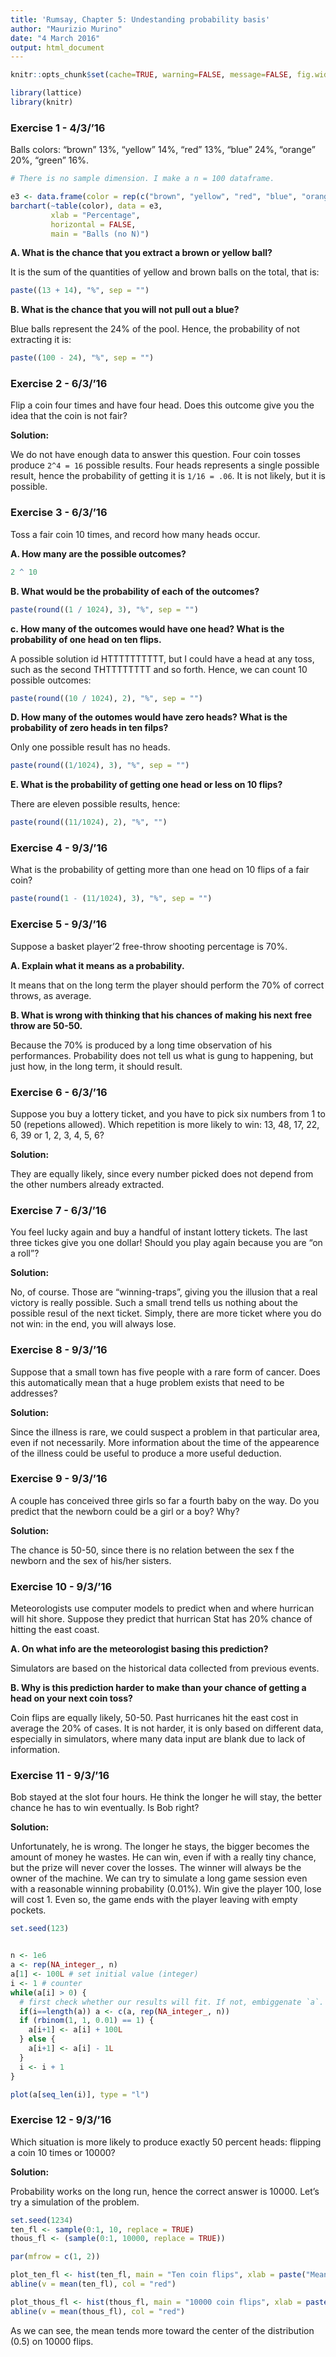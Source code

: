 ```yaml
---
title: 'Rumsay, Chapter 5: Undestanding probability basis'
author: "Maurizio Murino"
date: "4 March 2016"
output: html_document
---
```

```r
knitr::opts_chunk$set(cache=TRUE, warning=FALSE, message=FALSE, fig.width=12)
```
```r
library(lattice)
library(knitr)
```

### Exercise 1 - 4/3/'16

Balls colors: "brown" 13%, "yellow" 14%, "red" 13%, "blue" 24%, "orange" 20%, "green" 16%.

```r
# There is no sample dimension. I make a n = 100 dataframe.

e3 <- data.frame(color = rep(c("brown", "yellow", "red", "blue", "orange", "green"), c(13, 14, 13, 24, 20, 16)))
barchart(~table(color), data = e3,
         xlab = "Percentage",
         horizontal = FALSE,
         main = "Balls (no N)")
```

__A. What is the chance that you extract a brown or yellow ball?__

It is the sum of the quantities of yellow and brown balls on the total, that is:

```r
paste((13 + 14), "%", sep = "")
```

__B. What is the chance that you will not pull out a blue?__

Blue balls represent the 24% of the pool. Hence, the probability of not extracting it is:

```r
paste((100 - 24), "%", sep = "")
```

### Exercise 2 - 6/3/'16

Flip a coin four times and have four head. Does this outcome give you the idea that the coin is not fair?

__Solution:__

We do not have enough data to answer this question. Four coin tosses produce `2^4 = 16` possible results. Four heads represents a single possible result, hence the probability of getting it is `1/16 = .06`. It is not likely, but it is possible. 

### Exercise 3 - 6/3/'16

Toss a fair coin 10 times, and record how many heads occur.

__A. How many are the possible outcomes?__

```r
2 ^ 10 
```

__B. What would be the probability of each of the outcomes?__

```r
paste(round((1 / 1024), 3), "%", sep = "") 
```

__c. How many of the outcomes would have one head? What is the probability of one head on ten flips.__

A possible solution id HTTTTTTTTTT, but I could have a head at any toss, such as the second THTTTTTTTT and so forth. Hence, we can count 10 possible outcomes:

```r
paste(round((10 / 1024), 2), "%", sep = "") 
```

__D. How many of the outomes would have zero heads? What is the probability of zero heads in ten filps?__

Only one possible result has no heads.

```r
paste(round((1/1024), 3), "%", sep = "")
```

__E. What is the probability of getting one head or less on 10 flips?__

There are eleven possible results, hence:

```r
paste(round((11/1024), 2), "%", "")
```

### Exercise 4 - 9/3/'16

What is the probability of getting more than one head on 10 flips of a fair coin?

```r
paste(round(1 - (11/1024), 3), "%", sep = "")
```

### Exercise 5 - 9/3/'16

Suppose a basket player'2 free-throw shooting percentage is 70%.

__A. Explain what it means as a probability.__

It means that on the long term the player should perform the 70% of correct throws, as average.

__B. What is wrong with thinking that his chances of making his next free throw are 50-50.__

Because the 70% is produced by a long time observation of his performances. Probability does not tell us what is gung to happening, but just how, in the long term, it should result.

### Exercise 6 - 6/3/'16

Suppose you buy a lottery ticket, and you have to pick six numbers from 1 to 50 (repetions allowed). Which repetition is more likely to win: 13, 48, 17, 22, 6, 39 or 1, 2, 3, 4, 5, 6?

__Solution:__

They are equally likely, since every number picked does not depend from the other numbers already extracted. 

### Exercise 7 - 6/3/'16

You feel lucky again and buy a handful of instant lottery tickets. The last three tickes give you one dollar! Should you play again because you are "on a roll"?

__Solution:__ 

No, of course. Those are "winning-traps", giving you the illusion that a real victory is really possible. Such a small trend tells us nothing about the possible resul of the next ticket. Simply, there are more ticket where you do not win: in the end, you will always lose. 

### Exercise 8 - 9/3/'16

Suppose that a small town has five people with a rare form of cancer. Does this automatically mean that a huge problem exists that need to be addresses?

__Solution:__

Since the illness is rare, we could suspect a problem in that particular area, even if not necessarily. More information about the time of the appearence of the illness could be useful to produce a more useful deduction.

### Exercise 9 - 9/3/'16

A couple has conceived three girls so far a fourth baby on the way. Do you predict that the newborn could be a girl or a boy? Why?

__Solution:__

The chance is 50-50, since there is no relation between the sex f the newborn and the sex of his/her sisters.

### Exercise 10 - 9/3/'16

Meteorologists use computer models to predict when and where hurrican will hit shore. Suppose they predict that hurrican Stat has 20% chance of hitting the east coast.

__A. On what info are the meteorologist basing this prediction?__

Simulators are based on the historical data collected from previous events. 

__B. Why is this prediction harder to make than your chance of getting a head on your next coin toss?__

Coin flips are equally likely, 50-50. Past hurricanes hit the east cost in average the 20% of cases. It is not harder, it is only based on different data, especially in simulators, where many data input are blank due to lack of information.

### Exercise 11 - 9/3/'16

Bob stayed at the slot four hours. He think the longer he will stay, the better chance he has to win eventually. Is Bob right?

__Solution:__

Unfortunately, he is wrong. The longer he stays, the bigger becomes the amount of money he wastes. He can win, even if with a really tiny chance, but the prize will never cover the losses. The winner will always be the owner of the machine. We can try to simulate a long game session even with a reasonable winning probability (0.01%). Win give the player 100, lose will cost 1. Even so, the game ends with the player leaving with empty pockets.

``` r

set.seed(123)


n <- 1e6
a <- rep(NA_integer_, n)
a[1] <- 100L # set initial value (integer)
i <- 1 # counter
while(a[i] > 0) {
  # first check whether our results will fit. If not, embiggenate `a`.
  if(i==length(a)) a <- c(a, rep(NA_integer_, n))
  if (rbinom(1, 1, 0.01) == 1) {
    a[i+1] <- a[i] + 100L
  } else {
    a[i+1] <- a[i] - 1L
  }
  i <- i + 1  
}

plot(a[seq_len(i)], type = "l")
```

### Exercise 12 - 9/3/'16

Which situation is more likely to produce exactly 50 percent heads: flipping a coin 10 times or 10000?

__Solution:__

Probability works on the long run, hence the correct answer is 10000. Let's try a simulation of the problem.

```r
set.seed(1234)
ten_fl <- sample(0:1, 10, replace = TRUE)
thous_fl <- (sample(0:1, 10000, replace = TRUE))

par(mfrow = c(1, 2))

plot_ten_fl <- hist(ten_fl, main = "Ten coin flips", xlab = paste("Mean", mean(ten_fl), sep = " "))
abline(v = mean(ten_fl), col = "red")

plot_thous_fl <- hist(thous_fl, main = "10000 coin flips", xlab = paste("Mean", mean(thous_fl), sep = " "))
abline(v = mean(thous_fl), col = "red")
```

As we can see, the mean tends more toward the center of the distribution (0.5) on 10000 flips.